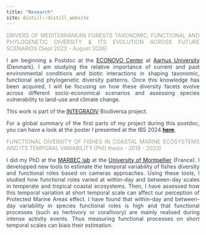 ```yaml
---
title: "Research"
site: distill::distill_website
---
```


<style>
body {
text-align: justify;
color: #36454F}
</style>


<span style="color: #93A588;">DRIVERS OF MEDITERRANEAN FORESTS TAXONOMIC, FUNCTIONAL AND PHYLOGENETIC DIVERSITY & ITS EVOLUTION ACROSS FUTURE SCENARIOS (Sept 2023 - August 2026)</span>


I am beginning a Postdoc at the [ECONOVO Center](https://bio.au.dk/forskning/forskningscentre/econovo)
at [Aarhus University](https://international.au.dk/) (Denmark). 
I am studying the relative importance of current and past environmental 
conditions and biotic interactions in shaping taxonomic, functional and 
phylogenetic diversity patterns. Once this knowledge has been acquired, I will
be focusing on how these diversity facets evolve across different
socio-economical scenarios and assessing species vulnerability to land-use and
climate change.

This work is part of the [INTEGRADIV](https://www.integradiv-biodiversa.org/)
Biodiversa project.

For a global summary of the first parts of my project during this postdoc,
you can have a look at the poster I presented at the IBS 2024 [**here**](pdfs/IBS_Poster_CMagneville_versfinale.pdf).



<span style="color: #93A588;">FUNCTIONAL DIVERSITY OF FISHES IN COASTAL MARINE ECOSYSTEMS AND ITS TEMPORAL VARIABILITY (PhD thesis - 2019 - 2023) </span>

I did my PhD at the [MARBEC lab](https://umr-marbec.fr/en/) at the 
[University of Montpellier](https://www.umontpellier.fr/en/) (France). I 
developped new tools to estimate the temporal variability of fishes diversity
and functional roles based on cameras approaches. Using these tools, I studied 
how functional roles varied at within-day and between-day scales in temperate
and tropical coastal ecosystems. Then, I have assessed how this temporal
variation at short temporal scale can affect our perception of Protected Marine Areas
effect. I have found that within-day and between-day variability in species 
functional roles is high and that functional processes (such as herbivory or 
corallivory) are mainly realised during intense activity events. Thus measuring
functional processes on short temporal scales can biais their estimation.


